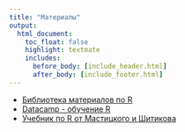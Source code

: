 ```yaml
---
title: "Материалы"
output:
  html_document:
    toc_float: false
    highlight: textmate
    includes:
      before_body: [include_header.html]
      after_body: [include_footer.html]
---
```


<ul class="nav nav-pills nav-stacked nav-docs"><li><a href="http://r.psylab.info/library/">Библиотека материалов по R</a></li><li><a href="http://datacamp.com">Datacamp - обучение R</a></li><li> <a href="http://www.ievbras.ru/ecostat/Kiril/R/Mastitsky%20and%20Shitikov%202014.pdf">Учебник по R от Мастицкого и Шитикова</a></li></ul>
